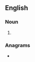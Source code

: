 ==English==

===Noun===
{{head|en|noun plural form}}

# {{plural of|Lokean|lang=en}}

===Anagrams===
* {{anagrams|en|a=aeklnos|konseal}}